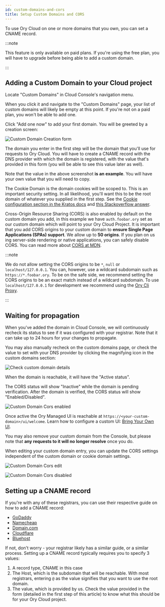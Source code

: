 ```yaml
---
id: custom-domains-and-cors
title: Setup Custom Domains and CORS
---
```


To use Ory Cloud on one or more domains that you own, you can set a CNAME
record.

:::note

This feature is only available on paid plans. If you're using the free plan, you
will have to upgrade before being able to add a custom domain.

:::

## Adding a Custom Domain to your Cloud project

Locate "Custom Domains" in Cloud Console's navigation menu.

When you click it and navigate to the "Custom Domains" page, your list of custom
domains will likely be empty at this point. If you're not on a paid plan, you
won't be able to add one.

Click "Add one now" to add your first domain. You will be greeted by a creation
screen:

![Custom Domain Creation form](./_static/custom-domains/cname-create.png)

The domain you enter in the first step will be the domain that you'll use for
requests to Ory Cloud. You will have to create a CNAME record with the DNS
provider with which the domain is registered, with the value that's provided in
this form (you will be able to see this value later as well).

Note that the value in the above screenshot **is an example**. You will have
your own value that you will need to copy.

The Cookie Domain is the domain cookies will be scoped to. This is an important
security setting. In all likelihood, you'll want this to be the root domain of
whatever you supplied in the first step. See the
[Cookie configuration section in the Kratos docs](https://www.ory.sh/kratos/docs/guides/configuring-cookies/)
and [this Stackoverflow answer](https://stackoverflow.com/a/23086139).

Cross-Origin Resource Sharing (CORS) is also enabled by default on the custom
domain you add, in this example we have `auth.foobar.ory` set as our custom
domain which will point to your Ory Cloud Project. It is important that you add
CORS origins to your custom domain to **ensure Single Page Applications (SPAs)
support**. We allow up to **50 origins**. If you plan on us ing server-side
rendering or native applications, you can safely disable CORS. You can read more
about [CORS at MDN](https://developer.mozilla.org/en-US/docs/Web/HTTP/CORS).

:::note

We do not allow setting the CORS origins to be `*`, `null` or
`localhost/127.0.0.1`. You can, however, use a wildcard subdomain such as
`https://*.foobar.ory`. To be on the safe side, we recommend setting the CORS
origins to be an exact match instead of a wildcard subdomain. To use
`localhost/127.0.0.1` for development we recommend using the
[Ory Cli Proxy](./cli/20_proxy-and-tunnel.mdx).

:::

## Waiting for propagation

When you've added the domain in Cloud Console, we will continuously recheck its
status to see if it was configured with your registrar. Note that it can take up
to 24 hours for your changes to propagate.

You may also manually recheck on the custom domains page, or check the value to
set with your DNS provider by clicking the magnifying icon in the custom domains
section:

![Check custom domain details](./_static/custom-domains/cname-cors-check.png)

When the domain is reachable, it will have the "Active status".

The CORS status will show "Inactive" while the domain is pending verification.
After the domain is verified, the CORS status will show "Enabled/Disabled".

![Custom Domain Cors enabled](./_static/custom-domains/cname-cors-enabled.png)

Once active the Ory Managed UI is reachable at
`https://<your-custom-domain>/ui/welcome`. Learn how to configure a custom UI:
[Bring Your Own UI](bring-your-user-interface.mdx).

You may also remove your custom domain from the Console, but please note that
**any requests to it will no longer resolve** once you do.

When editing your custom domain entry, you can update the CORS settings
independent of the custom domain or cookie domain settings.

![Custom Domain Cors edit](./_static/custom-domains/cname-cors-edit.png)

![Custom Domain Cors disabled](./_static/custom-domains/cname-cors-disabled.png)

## Setting up a CNAME record

If you're with any of these registrars, you can use their respective guide on
how to add a CNAME record:

- [GoDaddy](https://www.godaddy.com/help/add-a-cname-record-19236)
- [Namecheap](https://www.namecheap.com/support/knowledgebase/article.aspx/9646/2237/how-to-create-a-cname-record-for-your-domain/)
- [Domain.com](https://www.domain.com/help/article/dns-management-how-to-update-cname-aliases)
- [Cloudflare](https://support.cloudflare.com/hc/en-us/articles/360019093151-Managing-DNS-records-in-Cloudflare)
- [Bluehost](https://my.bluehost.com/hosting/help/resource/714)

If not, don't worry - your registrar likely has a similar guide, or a similar
process. Setting up a CNAME record typically requires you to specify 3 values:

1. A record type, CNAME in this case
2. The Host, which is the subdomain that will be reachable. With most
   registrars, entering `@` as the value signifies that you want to use the root
   domain.
3. The value, which is provided by us. Check the value provided in the form
   (detailed in the first step of this article) to know what this should be for
   your Ory Cloud project.
